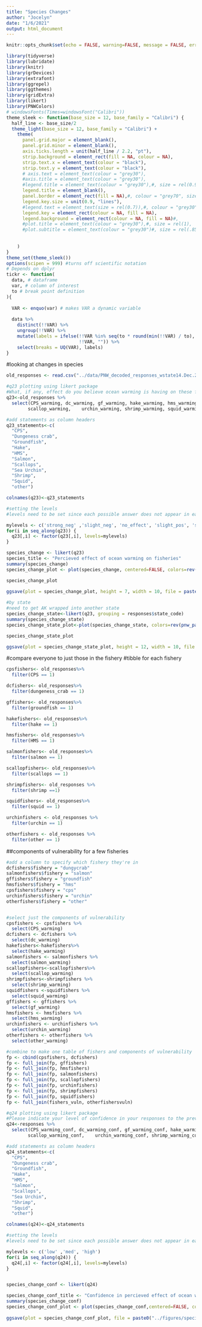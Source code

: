 ```yaml
---
title: "Species Changes"
author: "Jocelyn"
date: "1/6/2021"
output: html_document
---
```


```r
knitr::opts_chunk$set(echo = FALSE, warning=FALSE, message = FALSE, error=FALSE)
```

```r
library(tidyverse)
library(lubridate)
library(knitr)
library(grDevices)
library(extrafont)
library(ggrepel)
library(ggthemes)
library(gridExtra)
library(likert)
library(PNWColors)
# windowsFonts(Times=windowsFont("Calibri"))
theme_sleek <- function(base_size = 12, base_family = "Calibri") {
  half_line <- base_size/2
  theme_light(base_size = 12, base_family = "Calibri") +
    theme(
      panel.grid.major = element_blank(),
      panel.grid.minor = element_blank(),
      axis.ticks.length = unit(half_line / 2.2, "pt"),
      strip.background = element_rect(fill = NA, colour = NA),
      strip.text.x = element_text(colour = "black"),
      strip.text.y = element_text(colour = "black"),
      # axis.text = element_text(colour = "grey30"),
      #axis.title = element_text(colour = "grey30"),
      #legend.title = element_text(colour = "grey30"),#, size = rel(0.9)
      legend.title = element_blank(),
      panel.border = element_rect(fill = NA),#, colour = "grey70", size = 1),
      legend.key.size = unit(0.9, "lines"),
      #legend.text = element_text(size = rel(0.7)),#, colour = "grey30"),
      legend.key = element_rect(colour = NA, fill = NA),
      legend.background = element_rect(colour = NA, fill = NA)#,
      #plot.title = element_text(colour = "grey30"),#, size = rel(1),
      #plot.subtitle = element_text(colour = "grey30")#, size = rel(.85),
     
      
    )
}
theme_set(theme_sleek())
options(scipen = 999) #turns off scientific notation
# Depends on dplyr
tickr <- function(
  data, # dataframe
  var, # column of interest
  to # break point definition 
){
  
  VAR <- enquo(var) # makes VAR a dynamic variable
  
  data %>% 
    distinct(!!VAR) %>%
    ungroup(!!VAR) %>% 
    mutate(labels = ifelse(!!VAR %in% seq(to * round(min(!!VAR) / to), max(!!VAR), to),
                           !!VAR, "")) %>%
    select(breaks = UQ(VAR), labels)
}
```

#looking at changes in species 
```r
old_responses <- read.csv("../data/PNW_decoded_responses_wstate14.Dec.2020.csv")
```


```r
#q23 plotting using likert package
#What, if any, effect do you believe ocean warming is having on these fisheries?
q23<-old_responses %>%
  select(CPS_warming, dc_warming, gf_warming, hake_warming, hms_warming, salmon_warming,
        scallop_warming,    urchin_warming, shrimp_warming, squid_warming, other_warming)

#add statements as column headers
q23_statements<-c(
  "CPS",
  "Dungeness crab",
  "Groundfish",
  "Hake",
  "HMS",
  "Salmon",
  "Scallops",
  "Sea Urchin",
  "Shrimp",
  "Squid",
  "other")

colnames(q23)<-q23_statements

#setting the levels
#levels need to be set since each possible answer does not appear in each column

mylevels <- c('strong_neg' ,'slight_neg', 'no_effect', 'slight_pos', 'strong_pos')
for(i in seq_along(q23)) {
  q23[,i] <- factor(q23[,i], levels=mylevels)
}

species_change <- likert(q23)
species_title <- "Percieved effect of ocean warming on fisheries"
summary(species_change)
species_change_plot <- plot(species_change, centered=FALSE, colors=rev(pnw_palette("Sailboat", 5)), ordered=FALSE, group.order=names(q23)) + ggtitle(species_title) + theme(text = element_text(size = 16))

species_change_plot
                          
ggsave(plot = species_change_plot, height = 7, width = 10, file = paste0("../figures/species_change/species_change.png"))

#by state
#need to get AK wrapped into another state
species_change_state<-likert(q23, grouping = responses$state_code)
summary(species_change_state)
species_change_state_plot<-plot(species_change_state, colors=rev(pnw_palette("Sailboat", 5)), ordered=FALSE, group.order=names(q23)) + ggtitle(species_title)

species_change_state_plot

ggsave(plot = species_change_state_plot, height = 12, width = 10, file = paste0("../figures/species_change/species_change_state.png"))
```
#compare everyone to just those in the fishery
#tibble for each fishery
```r

cpsfishers<- old_responses%>%
  filter(CPS == 1)

dcfishers<- old_responses%>%
  filter(dungeness_crab == 1)

gffishers<- old_responses%>%
  filter(groundfish == 1)

hakefishers<- old_responses%>%
  filter(hake == 1)

hmsfishers<- old_responses%>%
  filter(HMS == 1)

salmonfishers<- old_responses%>%
  filter(salmon == 1)

scallopfishers<- old_responses%>%
  filter(scallops == 1)

shrimpfishers<- old_responses %>%
  filter(shrimp ==1)

squidfishers<- old_responses%>%
  filter(squid == 1)

urchinfishers <- old_responses %>% 
  filter(urchin == 1)

otherfishers <- old_responses %>%
  filter(other == 1)

```

##components of vulnerability for a few fisheries
```r

#add a column to specify which fishery they're in
dcfishers$fishery = "dungycrab"
salmonfishers$fishery = "salmon"
gffishers$fishery = "groundfish"
hmsfishers$fishery = "hms"
cpsfishers$fishery = "cps"
urchinfishers$fishery = "urchin"
otherfishers$fishery = "other"


#select just the components of vulnerability
cpsfishers <- cpsfishers %>%
  select(CPS_warming)
dcfishers <- dcfishers %>%
  select(dc_warming)
hakefishers<-hakefishers%>%
  select(hake_warming)
salmonfishers <- salmonfishers %>%
  select(salmon_warming)
scallopfishers<-scallopfishers%>%
  select(scallop_warming)
shrimpfishers<-shrimpfishers %>%
  select(shrimp_warming)
squidfishers <-squidfishers %>% 
  select(squid_warming)
gffishers <- gffishers %>%
  select(gf_warming)
hmsfishers <- hmsfishers %>%
  select(hms_warming)
urchinfishers <- urchinfishers %>%
  select(urchin_warming)
otherfishers <- otherfishers %>%
  select(other_warming)

#combine to make one table of fishers and components of vulnerability
fp <- cbind(cpsfishers, dcfishers)
fp <- full_join(fp, gffishers)
fp <- full_join(fp, hmsfishers)
fp <- full_join(fp, salmonfishers)
fp <- full_join(fp, scallopfishers)
fp <- full_join(fp, urchinfishers)
fp <- full_join(fp, shrimpfishers)
fp <- full_join(fp, squidfishers)
fp <- full_join(fishers_vuln, otherfishersvuln)
```

```r
#q24 plotting using likert package
#Please indicate your level of confidence in your responses to the previous question.
q24<-responses %>%
  select(CPS_warming_conf, dc_warming_conf, gf_warming_conf, hake_warming_conf, hms_warming_conf, salmon_warming_conf,
        scallop_warming_conf,    urchin_warming_conf, shrimp_warming_conf, squid_warming_conf, other_warming_conf)

#add statements as column headers
q24_statements<-c(
  "CPS",
  "Dungeness crab",
  "Groundfish",
  "Hake",
  "HMS",
  "Salmon",
  "Scallops",
  "Sea Urchin",
  "Shrimp",
  "Squid",
  "other")

colnames(q24)<-q24_statements

#setting the levels
#levels need to be set since each possible answer does not appear in each column

mylevels <- c('low' ,'med', 'high')
for(i in seq_along(q24)) {
  q24[,i] <- factor(q24[,i], levels=mylevels)
}


species_change_conf <- likert(q24)

species_change_conf_title <- "Confidence in percieved effect of ocean warming on fisheries"
summary(species_change_conf)
species_change_conf_plot <- plot(species_change_conf,centered=FALSE, colors=rev(pnw_palette("Sailboat", 3)), ordered=FALSE, group.order=names(q24)) + ggtitle(species_change_conf_title)
                          
ggsave(plot = species_change_conf_plot, file = paste0("../figures/species_change/species_change_conf.png"))
```